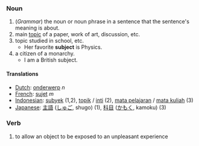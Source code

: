 === Noun ===
# (''Grammar'') the noun or noun phrase in a sentence that the sentence's meaning is about.
# main [[topic]] of a paper, work of art, discussion, etc.
# topic studied in school, etc.
#* Her favorite '''subject''' is Physics.
# a citizen of a monarchy.
#* I am a British subject.


==== Translations ====
*[[Dutch]]: [[onderwerp]] ''n''
*[[French]]: [[sujet]] ''m''
*[[Indonesian]]: [[subyek]] (1,2), [[topik]] / [[inti]] (2), [[mata pelajaran]] / [[mata kuliah]] (3)
*[[Japanese]]: [[主語]] ([[しゅご]], shugo) (1), [[科目]] ([[かもく]], kamoku) (3)

===Verb===
# to allow an object to be exposed to an unpleasant experience
